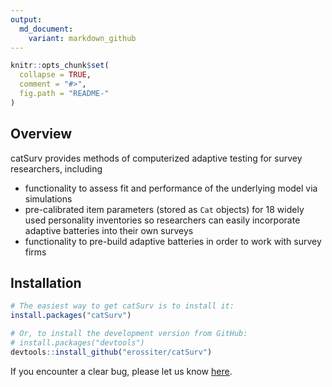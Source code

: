 ```yaml
---
output:
  md_document:
    variant: markdown_github
---
```



```r
knitr::opts_chunk$set(
  collapse = TRUE,
  comment = "#>",
  fig.path = "README-"
)
```

## Overview

catSurv provides methods of computerized adaptive testing for survey researchers, including

- functionality to assess fit and performance of the underlying model via simulations
- pre-calibrated item parameters (stored as `Cat` objects) for 18 widely used personality inventories so researchers can easily incorporate adaptive batteries into their own surveys
- functionality to pre-build adaptive batteries in order to work with survey firms

## Installation

```r
# The easiest way to get catSurv is to install it:
install.packages("catSurv")

# Or, to install the development version from GitHub:
# install.packages("devtools")
devtools::install_github("erossiter/catSurv")
```

If you encounter a clear bug, please let us know [here](https://github.com/erossiter/catSurv/issues).


